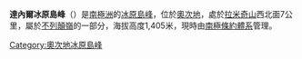 {{Coord|80|27|S|155|54|E|source:GNIS|display=title}}

'''達內爾冰原島峰'''（{{lang-en|Darnell Nunatak}}）是[[南極洲|南極洲]]的[[冰原島峰|冰原島峰]]，位於[[奧次地|奧次地]]，處於[[拉米奇山|拉米奇山]]西北面7公里，屬於[[不列顛嶺|不列顛嶺]]的一部分，海拔高度1,405米，現時由[[南極條約體系|南極條約體系]]管理。

{{DEFAULTSORT:Darnell Nunatak}}
[[Category:奧次地冰原島峰|Category:奧次地冰原島峰]]


{{OatesLand-geo-stub}}